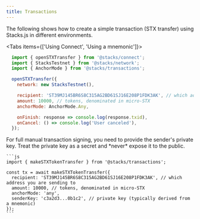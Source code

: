 ```yaml
---
title: Transactions
---
```


The following shows how to create a simple transaction (STX transfer) using Stacks.js in different environments.

<Tabs items={['Using Connect', 'Using a mnemonic']}>
  <Tab value="Using Connect">
  ```js
    import { openSTXTransfer } from '@stacks/connect';
    import { StacksTestnet } from '@stacks/network';
    import { AnchorMode } from '@stacks/transactions';

    openSTXTransfer({
      network: new StacksTestnet(),

      recipient: 'ST39MJ145BR6S8C315AG2BD61SJ16E208P1FDK3AK', // which address you are sending to
      amount: 10000, // tokens, denominated in micro-STX
      anchorMode: AnchorMode.Any,

      onFinish: response => console.log(response.txid),
      onCancel: () => console.log('User canceled'),
    });
  ```
  </Tab>
  <Tab value="Using a mnemonic">
    For full manual transaction signing, you need to provide the sender's private key.
    Treat the private key as a secret and *never* expose it to the public.

    ```js
    import { makeSTXTokenTransfer } from '@stacks/transactions';

    const tx = await makeSTXTokenTransfer({
      recipient: 'ST39MJ145BR6S8C315AG2BD61SJ16E208P1FDK3AK', // which address you are sending to
      amount: 10000, // tokens, denominated in micro-STX
      anchorMode: 'any',
      senderKey: 'c3a2d3...0b1c2', // private key (typically derived from a mnemonic)
    });
    ```
  </Tab>
</Tabs>

